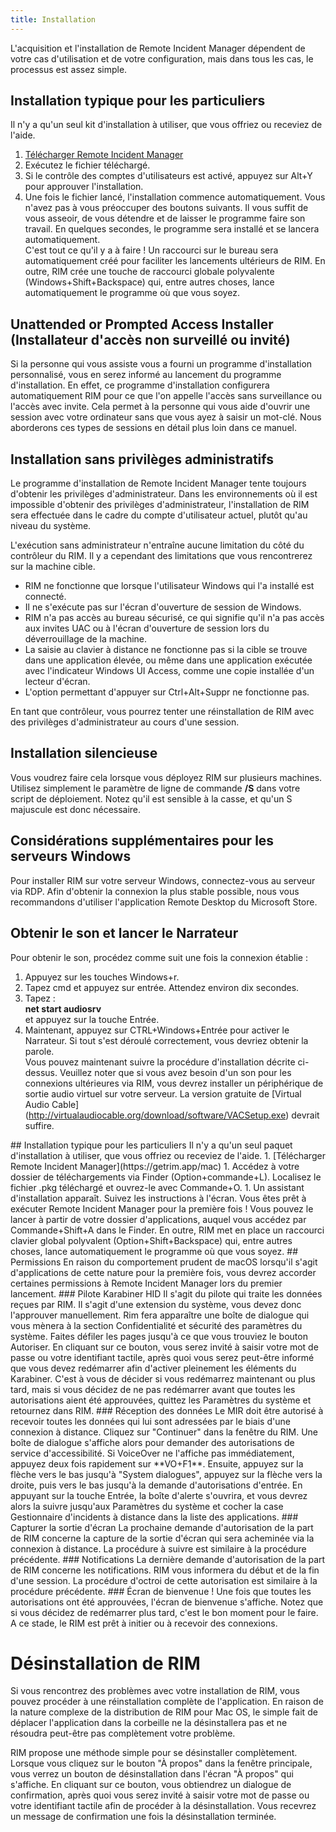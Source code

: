 ```yaml
---
title: Installation
---
```



L'acquisition et l'installation de Remote Incident Manager dépendent de votre cas d'utilisation et de votre configuration, mais dans tous les cas, le processus est assez simple.
<Windows>
## Installation typique pour les particuliers
Il n'y a qu'un seul kit d'installation à utiliser, que vous offriez ou receviez de l'aide.
1. [Télécharger Remote Incident Manager](https://getrim.app/win)
1. Exécutez le fichier téléchargé.
1. Si le contrôle des comptes d'utilisateurs est activé, appuyez sur Alt+Y pour approuver l'installation.
1. Une fois le fichier lancé, l'installation commence automatiquement. Vous n'avez pas à vous préoccuper des boutons suivants. Il vous suffit de vous asseoir, de vous détendre et de laisser le programme faire son travail. En quelques secondes, le programme sera installé et se lancera automatiquement.  
C'est tout ce qu'il y a à faire ! Un raccourci sur le bureau sera automatiquement créé pour faciliter les lancements ultérieurs de RIM. En outre, RIM crée une touche de raccourci globale polyvalente (Windows+Shift+Backspace) qui, entre autres choses, lance automatiquement le programme où que vous soyez.
## Unattended or Prompted Access Installer (Installateur d'accès non surveillé ou invité)
Si la personne qui vous assiste vous a fourni un programme d'installation personnalisé, vous en serez informé au lancement du programme d'installation. En effet, ce programme d'installation configurera automatiquement RIM pour ce que l'on appelle l'accès sans surveillance ou l'accès avec invite. Cela permet à la personne qui vous aide d'ouvrir une session avec votre ordinateur sans que vous ayez à saisir un mot-clé. Nous aborderons ces types de sessions en détail plus loin dans ce manuel.

## Installation sans privilèges administratifs

Le programme d'installation de Remote Incident Manager tente toujours d'obtenir les privilèges d'administrateur. Dans les environnements où il est impossible d'obtenir des privilèges d'administrateur, l'installation de RIM sera effectuée dans le cadre du compte d'utilisateur actuel, plutôt qu'au niveau du système.

L'exécution sans administrateur n'entraîne aucune limitation du côté du contrôleur du RIM. Il y a cependant des limitations que vous rencontrerez sur la machine cible.

* RIM ne fonctionne que lorsque l'utilisateur Windows qui l'a installé est connecté. 
* Il ne s'exécute pas sur l'écran d'ouverture de session de Windows. 
* RIM n'a pas accès au bureau sécurisé, ce qui signifie qu'il n'a pas accès aux invites UAC ou à l'écran d'ouverture de session lors du déverrouillage de la machine. 
* La saisie au clavier à distance ne fonctionne pas si la cible se trouve dans une application élevée, ou même dans une application exécutée avec l'indicateur Windows UI Access, comme une copie installée d'un lecteur d'écran. 
* L'option permettant d'appuyer sur Ctrl+Alt+Suppr ne fonctionne pas. 

En tant que contrôleur, vous pourrez tenter une réinstallation de RIM avec des privilèges d'administrateur au cours d'une session.

## Installation silencieuse
Vous voudrez faire cela lorsque vous déployez RIM sur plusieurs machines. Utilisez simplement le paramètre de ligne de commande **/S** dans votre script de déploiement. Notez qu'il est sensible à la casse, et qu'un S majuscule est donc nécessaire.
## Considérations supplémentaires pour les serveurs Windows
Pour installer RIM sur votre serveur Windows, connectez-vous au serveur via RDP. Afin d'obtenir la connexion la plus stable possible, nous vous recommandons d'utiliser l'application Remote Desktop du Microsoft Store.
## Obtenir le son et lancer le Narrateur
Pour obtenir le son, procédez comme suit une fois la connexion établie :
1. Appuyez sur les touches Windows+r.
1. Tapez cmd et appuyez sur entrée. Attendez environ dix secondes.
1. Tapez :  
**net start audiosrv**  
et appuyez sur la touche Entrée.
1. Maintenant, appuyez sur CTRL+Windows+Entrée pour activer le Narrateur. Si tout s'est déroulé correctement, vous devriez obtenir la parole.  
Vous pouvez maintenant suivre la procédure d'installation décrite ci-dessus.
Veuillez noter que si vous avez besoin d'un son pour les connexions ultérieures via RIM, vous devrez installer un périphérique de sortie audio virtuel sur votre serveur. La version gratuite de [Virtual Audio Cable] (http://virtualaudiocable.org/download/software/VACSetup.exe) devrait suffire.
</Windows>
<MacOS>
## Installation typique pour les particuliers
Il n'y a qu'un seul paquet d'installation à utiliser, que vous offriez ou receviez de l'aide.
1. [Télécharger Remote Incident Manager](https://getrim.app/mac)
1. Accédez à votre dossier de téléchargements via Finder (Option+commande+L). Localisez le fichier .pkg téléchargé et ouvrez-le avec Commande+O.
1. Un assistant d'installation apparaît. Suivez les instructions à l'écran.  
Vous êtes prêt à exécuter Remote Incident Manager pour la première fois ! Vous pouvez le lancer à partir de votre dossier d'applications, auquel vous accédez par Commande+Shift+A dans le Finder. En outre, RIM met en place un raccourci clavier global polyvalent (Option+Shift+Backspace) qui, entre autres choses, lance automatiquement le programme où que vous soyez.
## Permissions
En raison du comportement prudent de macOS lorsqu'il s'agit d'applications de cette nature pour la première fois, vous devrez accorder certaines permissions à Remote Incident Manager lors du premier lancement.
### Pilote Karabiner HID
Il s'agit du pilote qui traite les données reçues par RIM. Il s'agit d'une extension du système, vous devez donc l'approuver manuellement. Rim fera apparaître une boîte de dialogue qui vous mènera à la section Confidentialité et sécurité des paramètres du système. Faites défiler les pages jusqu'à ce que vous trouviez le bouton Autoriser. En cliquant sur ce bouton, vous serez invité à saisir votre mot de passe ou votre identifiant tactile, après quoi vous serez peut-être informé que vous devez redémarrer afin d'activer pleinement les éléments du Karabiner. C'est à vous de décider si vous redémarrez maintenant ou plus tard, mais si vous décidez de ne pas redémarrer avant que toutes les autorisations aient été approuvées, quittez les Paramètres du système et retournez dans RIM.
### Réception des données
Le MIR doit être autorisé à recevoir toutes les données qui lui sont adressées par le biais d'une connexion à distance.  
Cliquez sur "Continuer" dans la fenêtre du RIM. Une boîte de dialogue s'affiche alors pour demander des autorisations de service d'accessibilité. Si VoiceOver ne l'affiche pas immédiatement, appuyez deux fois rapidement sur **VO+F1**. Ensuite, appuyez sur la flèche vers le bas jusqu'à "System dialogues", appuyez sur la flèche vers la droite, puis vers le bas jusqu'à la demande d'autorisations d'entrée. En appuyant sur la touche Entrée, la boîte d'alerte s'ouvrira, et vous devrez alors la suivre jusqu'aux Paramètres du système et cocher la case Gestionnaire d'incidents à distance dans la liste des applications.
### Capturer la sortie d'écran
La prochaine demande d'autorisation de la part de RIM concerne la capture de la sortie d'écran qui sera acheminée via la connexion à distance. La procédure à suivre est similaire à la procédure précédente.
### Notifications
La dernière demande d'autorisation de la part de RIM concerne les notifications. RIM vous informera du début et de la fin d'une session. La procédure d'octroi de cette autorisation est similaire à la procédure précédente.
### Écran de bienvenue !
Une fois que toutes les autorisations ont été approuvées, l'écran de bienvenue s'affiche. Notez que si vous décidez de redémarrer plus tard, c'est le bon moment pour le faire. A ce stade, le RIM est prêt à initier ou à recevoir des connexions.

# Désinstallation de RIM

Si vous rencontrez des problèmes avec votre installation de RIM, vous pouvez procéder à une réinstallation complète de l'application. En raison de la nature complexe de la distribution de RIM pour Mac OS, le simple fait de déplacer l'application dans la corbeille ne la désinstallera pas et ne résoudra peut-être pas complètement votre problème.

RIM propose une méthode simple pour se désinstaller complètement. Lorsque vous cliquez sur le bouton "À propos" dans la fenêtre principale, vous verrez un bouton de désinstallation dans l'écran "À propos" qui s'affiche. En cliquant sur ce bouton, vous obtiendrez un dialogue de confirmation, après quoi vous serez invité à saisir votre mot de passe ou votre identifiant tactile afin de procéder à la désinstallation. Vous recevrez un message de confirmation une fois la désinstallation terminée.
</MacOS>
